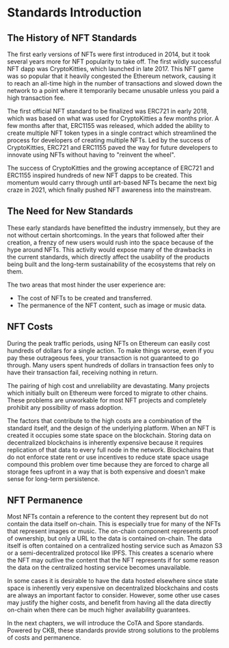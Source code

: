 # Standards Introduction

## The History of NFT Standards 

The first early versions of NFTs were first introduced in 2014, but it took several years more for NFT popularity to take off. The first wildly successful NFT dapp was CryptoKitties, which launched in late 2017. This NFT game was so popular that it heavily congested the Ethereum network, causing it to reach an all-time high in the number of transactions and slowed down the network to a point where it temporarily became unusable unless you paid a high transaction fee.

The first official NFT standard to be finalized was ERC721 in early 2018, which was based on what was used for CryptoKitties a few months prior. A few months after that, ERC1155 was released, which added the ability to create multiple NFT token types in a single contract which streamlined the process for developers of creating multiple NFTs. Led by the success of CryptoKitties, ERC721 and ERC1155 paved the way for future developers to innovate using NFTs without having to "reinvent the wheel".

The success of CryptoKitties and the growing acceptance of ERC721 and ERC1155 inspired hundreds of new NFT dapps to be created. This momentum would carry through until art-based NFTs became the next big craze in 2021, which finally pushed NFT awareness into the mainstream.

## The Need for New Standards

These early standards have benefitted the industry immensely, but they are not without certain shortcomings. In the years that followed after their creation, a frenzy of new users would rush into the space because of the hype around NFTs. This activity would expose many of the drawbacks in the current standards, which directly affect the usability of the products being built and the long-term sustainability of the ecosystems that rely on them.

The two areas that most hinder the user experience are:
- The cost of NFTs to be created and transferred.
- The permanence of the NFT content, such as image or music data.

## NFT Costs

During the peak traffic periods, using NFTs on Ethereum can easily cost hundreds of dollars for a single action. To make things worse, even if you pay these outrageous fees, your transaction is not guaranteed to go through. Many users spent hundreds of dollars in transaction fees only to have their transaction fail, receiving nothing in return.

The pairing of high cost and unreliability are devastating. Many projects which initially built on Ethereum were forced to migrate to other chains. These problems are unworkable for most NFT projects and completely prohibit any possibility of mass adoption.

The factors that contribute to the high costs are a combination of the standard itself, and the design of the underlying platform. When an NFT is created it occupies some state space on the blockchain. Storing data on decentralized blockchains is inherently expensive because it requires replication of that data to every full node in the network. Blockchains that do not enforce state rent or use incentives to reduce state space usage compound this problem over time because they are forced to charge all storage fees upfront in a way that is both expensive and doesn't make sense for long-term persistence.

## NFT Permanence

Most NFTs contain a reference to the content they represent but do not contain the data itself on-chain. This is especially true for many of the NFTs that represent images or music. The on-chain component represents proof of ownership, but only a URL to the data is contained on-chain. The data itself is often contained on a centralized hosting service such as Amazon S3 or a semi-decentralized protocol like IPFS. This creates a scenario where the NFT may outlive the content that the NFT represents if for some reason the data on the centralized hosting service becomes unavailable.

In some cases it is desirable to have the data hosted elsewhere since state space is inherently very expensive on decentralized blockchains and costs are always an important factor to consider. However, some other use cases may justify the higher costs, and benefit from having all the data directly on-chain when there can be much higher availability guarantees.

In the next chapters, we will introduce the CoTA and Spore standards. Powered by CKB, these standards provide strong solutions to the problems of costs and permanence.
